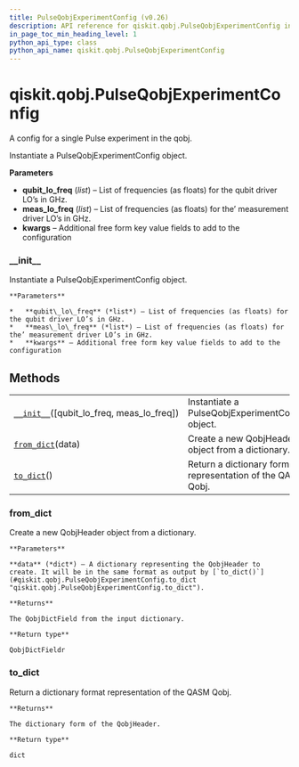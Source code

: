 ```yaml
---
title: PulseQobjExperimentConfig (v0.26)
description: API reference for qiskit.qobj.PulseQobjExperimentConfig in qiskit v0.26
in_page_toc_min_heading_level: 1
python_api_type: class
python_api_name: qiskit.qobj.PulseQobjExperimentConfig
---
```


<span id="qiskit-qobj-pulseqobjexperimentconfig" />

# qiskit.qobj.PulseQobjExperimentConfig

<Class id="qiskit.qobj.PulseQobjExperimentConfig" isDedicatedPage={true} github="https://github.com/qiskit/qiskit/tree/stable/0.17/qiskit/qobj/pulse_qobj.py" signature="PulseQobjExperimentConfig(qubit_lo_freq=None, meas_lo_freq=None, **kwargs)" modifiers="class">
  A config for a single Pulse experiment in the qobj.

  Instantiate a PulseQobjExperimentConfig object.

  **Parameters**

  *   **qubit\_lo\_freq** (*list*) – List of frequencies (as floats) for the qubit driver LO’s in GHz.
  *   **meas\_lo\_freq** (*list*) – List of frequencies (as floats) for the’ measurement driver LO’s in GHz.
  *   **kwargs** – Additional free form key value fields to add to the configuration

  ### \_\_init\_\_

  <Function id="qiskit.qobj.PulseQobjExperimentConfig.__init__" signature="__init__(qubit_lo_freq=None, meas_lo_freq=None, **kwargs)">
    Instantiate a PulseQobjExperimentConfig object.

    **Parameters**

    *   **qubit\_lo\_freq** (*list*) – List of frequencies (as floats) for the qubit driver LO’s in GHz.
    *   **meas\_lo\_freq** (*list*) – List of frequencies (as floats) for the’ measurement driver LO’s in GHz.
    *   **kwargs** – Additional free form key value fields to add to the configuration
  </Function>

  ## Methods

  |                                                                                                                                                    |                                                             |
  | -------------------------------------------------------------------------------------------------------------------------------------------------- | ----------------------------------------------------------- |
  | [`__init__`](#qiskit.qobj.PulseQobjExperimentConfig.__init__ "qiskit.qobj.PulseQobjExperimentConfig.__init__")(\[qubit\_lo\_freq, meas\_lo\_freq]) | Instantiate a PulseQobjExperimentConfig object.             |
  | [`from_dict`](#qiskit.qobj.PulseQobjExperimentConfig.from_dict "qiskit.qobj.PulseQobjExperimentConfig.from_dict")(data)                            | Create a new QobjHeader object from a dictionary.           |
  | [`to_dict`](#qiskit.qobj.PulseQobjExperimentConfig.to_dict "qiskit.qobj.PulseQobjExperimentConfig.to_dict")()                                      | Return a dictionary format representation of the QASM Qobj. |

  ### from\_dict

  <Function id="qiskit.qobj.PulseQobjExperimentConfig.from_dict" signature="from_dict(data)" modifiers="classmethod">
    Create a new QobjHeader object from a dictionary.

    **Parameters**

    **data** (*dict*) – A dictionary representing the QobjHeader to create. It will be in the same format as output by [`to_dict()`](#qiskit.qobj.PulseQobjExperimentConfig.to_dict "qiskit.qobj.PulseQobjExperimentConfig.to_dict").

    **Returns**

    The QobjDictField from the input dictionary.

    **Return type**

    QobjDictFieldr
  </Function>

  ### to\_dict

  <Function id="qiskit.qobj.PulseQobjExperimentConfig.to_dict" signature="to_dict()">
    Return a dictionary format representation of the QASM Qobj.

    **Returns**

    The dictionary form of the QobjHeader.

    **Return type**

    dict
  </Function>
</Class>

